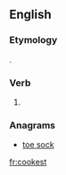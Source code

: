 ==English==

===Etymology===
{{suffix|cook|est|lang=en}}.

===Verb===
{{head|en}}

# {{context|archaic|lang=en}} {{en-archaic second-person singular of|cook|lang=en}}

===Anagrams===
* [[toe sock#English|toe sock]]

[[fr:cookest]]